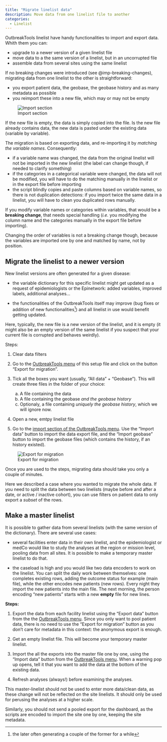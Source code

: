 ```yaml
---
title: "Migrate linelist data"
description: Move data from one linelist file to another
categories: 
  - Linelist
---
```



OutbreakTools linelist have handy functionalities to import and export data. Whith them you can:

- upgrade to a newer version of a given linelist file
- move data to a the same version of a linelist, but in an uncorrupted file
- assemble data from several sites using the same linelist

If no breaking changes were introduced (see @imp-breaking-changes), migrating data from one linelist to the other is straightforward:  

- you export patient data, the geobase, the geobase history and as many metadata as possible  
- you reimport these into a new file, which may or may not be empty


![Import section](../how_to/images/img-005-migration-linelist.png){fig-align="center"}

If the new file is empty, the data is simply copied into the file. Is the new file already contains data, the new data is pasted under the existing data (variable by variable).


::: {#imp-breaking-changes .callout-important title="About breaking changes"}
The migration is based on exporting data, and re-importing it by *matching the variable names*. Consequently:

- if a variable name was changed, the data from the original linelist will not be imported in the new linelist (the label can change though, if needed to clarify something)    
- if the categories in a categorical variable were changed, the data will not be modified, you will have to do the matching manually in the linelist or in the export file before importing   
- the script blindly copies and paste columns based on variable names, so there is not duplication detections: if you import twice the same data in a linelist, you will have to clean you duplicated rows manually.

If you modify variable names or categories within variables, that would be a **breaking change**, that needs special handling (*i.e.* you modifying the column name and the categories manually in the export file before importing).

Changing the order of variables is not a breaking change though, because the variables are imported one by one and matched by name, not by position.
:::



## Migrate the linelist to a newer version

New linelist versions are often generated for a given disease:

- the variable dictionary for this specific linelist might get updated as a request of epidemiologists or the Epinetwork: added variables, improved labels, additional analyses...

- the functionalities of the OutbreakTools itself may improve (bug fixes or addition of new functionalities^[the later often generating a couple of the former for a while]) and all linelist in use would benefit getting updated.


Here, typically, the new file is a new version of the linelist, and it is empty (it might also be an empty version of the same linelist if you suspect that your current file is corrupted and behaves weirdly).


Steps:

1. Clear data filters	

2. Go to the [OutbreakTools menu](../setup_reference/ribbons.qmd#sec-linelist-advanced) of this setup file and click on the button "Export for migration".

3. Tick all the boxes you want (usually, "All data" + "Geobase"). This will create three files in the folder of your choice: 
    a.	A file containing the data
    b.	A file containing the geobase *and the geobase history*
    c.	Optionaly, a file containing *uniquely the geobase history*, which we will ignore now.

4. Open a new, emtpy linelist file

5. Go to the [import section of the OutbreakTools menu](../setup_reference/ribbons.qmd#sec-import-data). Use the "Import data" button to import the data export file, and the "Import geobase" button to import the geobase files (which contains the history, if an history existed).


![Export for migration](../setup_reference/images/img-013-ll-export-migration.png){fig-align="center"}

Once you are used to the steps, migrating data should take you only a couple of minutes.


::: {.callout-tip title="Tip: export a subset of data" collapse="true"}
Here we described a case where you wanted to migrate the whole data. If you need to split the data between two linelists (maybe before and after a date, or active / inactive cohort), you can use filters on patient data to only export a *subset* of the rows.
:::



## Make a master linelist

It is possible to gather data from several linelists (with the same version of the dictionary). There are several use cases:

- several facilities enter data in their own linelist, and the epidemiologist or medCo would like to study the analyses at the region or mission level, pooling data from all sites. It is possible to make a temporary master linelist to do that.  

- the caseload is high and you would like two data encoders to work on the linelist. You can split the daily work between themselves: one completes existing rows, adding the outcome status for example (main file), while the other encodes new patients (new rows). Every night they import the new patients into the main file. The next morning, the person encoding "new patients" starts with a new **empty** file for new lines.


**Steps:**

1.	Export the data from each facility linelist using the "Export data" button from the the [OutbreakTools menu](../setup_reference/ribbons.qmd#sec-export-data). Since you only want to pool patient data, there is no need to use the "Export for migration" button as you don't care for metadata in this context: the anonymous export is enough.  

2.	Get an empty linelist file. This will become your temporary master linelist.

3.	Import the all the exports into the master file one by one, using the "Import data" button from the  [OutbreakTools menu](../setup_reference/ribbons.qmd#sec-import-data). When a warning pop up opens, tell it that you want to add the data at the bottom of the existing data.

4.	Refresh analyses (always!) before examining the analyses.


::: {.callout-warning title="Warning: do not modify data in this file"}
This master-linelist should not be used to enter more data/clean data, as these change will not be reflected on the site linelists. It should only be used for perusing the analyses at a higher scale.

Similarly, you should not send a pooled export for the dashboard, as the scripts are encoded to import the site one by one, keeping the site metadata.
:::
